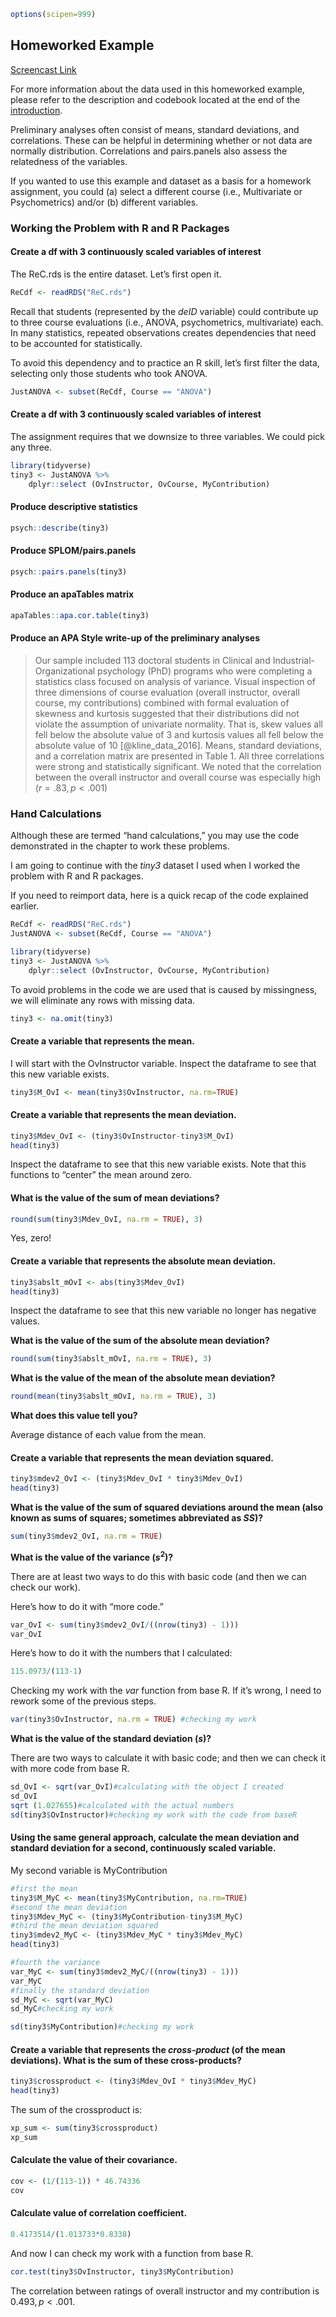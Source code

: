 ```r
options(scipen=999)
```

## Homeworked Example

[Screencast Link]()

For more information about the data used in this homeworked example, please refer to the description and codebook located at the end of the [introduction](ReCintro).

Preliminary analyses often consist of means, standard deviations, and correlations. These can be helpful in determining whether or not data are normally distribution. Correlations and pairs.panels also assess the relatedness of the variables.

If you wanted to use this example and dataset as a basis for a homework assignment, you could (a) select a different course (i.e., Multivariate or Psychometrics) and/or (b) different variables.

### Working the Problem with R and R Packages

#### Create a df with 3 continuously scaled variables of interest

The ReC.rds is the entire dataset. Let's first open it. 

```r
ReCdf <- readRDS("ReC.rds")
```

Recall that students (represented by the *deID* variable) could contribute up to three course evaluations (i.e., ANOVA, psychometrics, multivariate) each. In many statistics, repeated observations creates dependencies that need to be accounted for statistically.

To avoid this dependency and to practice an R skill, let's first filter the data, selecting only those students who took ANOVA.

```r
JustANOVA <- subset(ReCdf, Course == "ANOVA") 
```

#### Create a df with 3 continuously scaled variables of interest

The assignment requires that we downsize to three variables. We could pick any three. 

```r
library(tidyverse)
tiny3 <- JustANOVA %>%
    dplyr::select (OvInstructor, OvCourse, MyContribution)
```

#### Produce descriptive statistics

```r
psych::describe(tiny3)
```

#### Produce SPLOM/pairs.panels

```r
psych::pairs.panels(tiny3)
```

#### Produce an apaTables matrix

```r
apaTables::apa.cor.table(tiny3)
```
#### Produce an APA Style write-up of the preliminary analyses

>Our sample included 113 doctoral students in Clinical and Industrial-Organizational psychology (PhD) programs who were completing a statistics class focused on analysis of variance.  Visual inspection of three dimensions of course evaluation (overall instructor, overall course, my contributions) combined with formal evaluation of skewness and kurtosis suggested that their distributions did not violate the assumption of univariate normality. That is, skew values all fell below the absolute value of 3 and kurtosis values all fell below the absolute value of 10 [@kline_data_2016]. Means, standard deviations, and a correlation matrix are presented in Table 1. All three correlations were strong and statistically significant. We noted that the correlation between the overall instructor and overall course was especially high $(r = .83, p < .001)$

### Hand Calculations

Although these are termed “hand calculations,” you may use the code demonstrated in the chapter to work these problems. 

I am going to continue with the *tiny3* dataset I used when I worked the problem with R and R packages. 

If you need to reimport data, here is a quick recap of the code explained earlier.

```r
ReCdf <- readRDS("ReC.rds")
JustANOVA <- subset(ReCdf, Course == "ANOVA") 

library(tidyverse)
tiny3 <- JustANOVA %>%
    dplyr::select (OvInstructor, OvCourse, MyContribution)
```

To avoid problems in the code we are used that is caused by missingness, we will eliminate any rows with missing data.
```r
tiny3 <- na.omit(tiny3)
```


#### Create a variable that represents the mean.

I will start with the OvInstructor variable. Inspect the dataframe to see that this new variable exists.
```r
tiny3$M_OvI <- mean(tiny3$OvInstructor, na.rm=TRUE)
```

#### Create a variable that represents the mean deviation.

```r
tiny3$Mdev_OvI <- (tiny3$OvInstructor-tiny3$M_OvI)
head(tiny3)
```

Inspect the dataframe to see that this new variable exists. Note that this functions to "center" the mean around zero.


#### What is the value of the sum of mean deviations?

```r
round(sum(tiny3$Mdev_OvI, na.rm = TRUE), 3)
```
Yes, zero!

#### Create a variable that represents the absolute mean deviation.

```r
tiny3$abslt_mOvI <- abs(tiny3$Mdev_OvI)
head(tiny3)
```

Inspect the dataframe to see that this new variable no longer has negative values.

**What is the value of the sum of the absolute mean deviation?**

```r
round(sum(tiny3$abslt_mOvI, na.rm = TRUE), 3)
```


**What is the value of the mean of the absolute mean deviation?**

```r
round(mean(tiny3$abslt_mOvI, na.rm = TRUE), 3)
```

**What does this value tell you?**

Average distance of each value from the mean.

#### Create a variable that represents the mean deviation squared.

```r
tiny3$mdev2_OvI <- (tiny3$Mdev_OvI * tiny3$Mdev_OvI)
head(tiny3)
```

**What is the value of the sum of squared deviations around the mean (also known as sums of squares; sometimes abbreviated as $SS$)?**

```r
sum(tiny3$mdev2_OvI, na.rm = TRUE)
```

**What is the value of the variance ($s^2$)?**

There are at least two ways to do this with basic code (and then we can check our work).

Here's how to do it with "more code."
```r
var_OvI <- sum(tiny3$mdev2_OvI/((nrow(tiny3) - 1)))
var_OvI
```

Here's how to do it with the numbers that I calculated:
```r
115.0973/(113-1)
```

Checking my work with the *var* function from base R. If it's wrong, I need to rework some of the previous steps.
```r
var(tiny3$OvInstructor, na.rm = TRUE) #checking my work
```

**What is the value of the standard deviation ($s$)?**

There are two ways to calculate it with basic code; and then we can check it with more code from base R.

```r
sd_OvI <- sqrt(var_OvI)#calculating with the object I created
sd_OvI
sqrt (1.027655)#calculated with the actual numbers
sd(tiny3$OvInstructor)#checking my work with the code from baseR
```

#### Using the same general approach, calculate the mean deviation and standard deviation for a second, continuously scaled variable.

My second variable is MyContribution
```r
#first the mean
tiny3$M_MyC <- mean(tiny3$MyContribution, na.rm=TRUE)
#second the mean deviation
tiny3$Mdev_MyC <- (tiny3$MyContribution-tiny3$M_MyC)
#third the mean deviation squared
tiny3$mdev2_MyC <- (tiny3$Mdev_MyC * tiny3$Mdev_MyC)
head(tiny3)

#fourth the variance
var_MyC <- sum(tiny3$mdev2_MyC/((nrow(tiny3) - 1)))
var_MyC
#finally the standard deviation
sd_MyC <- sqrt(var_MyC)
sd_MyC#checking my work

sd(tiny3$MyContribution)#checking my work
```

#### Create a variable that represents the *cross-product* (of the mean deviations). What is the sum of these cross-products?

```r
tiny3$crossproduct <- (tiny3$Mdev_OvI * tiny3$Mdev_MyC)
head(tiny3)
```

The sum of the crossproduct is:

```r
xp_sum <- sum(tiny3$crossproduct)
xp_sum
```

#### Calculate the value of their covariance.

```r
cov <- (1/(113-1)) * 46.74336
cov
```

#### Calculate value of correlation coefficient.

```r
0.4173514/(1.013733*0.8338)

```
And now I can check my work with a function from base R.
```r
cor.test(tiny3$OvInstructor, tiny3$MyContribution)
```
The correlation between ratings of overall instructor and my contribution is $0.493, p < .001$.
